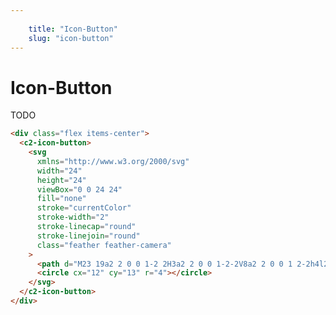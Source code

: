 ```yaml
---
    
    title: "Icon-Button"
    slug: "icon-button"
---
```



# Icon-Button

TODO

```html tag=MdxCodeBlock
<div class="flex items-center">
  <c2-icon-button>
    <svg
      xmlns="http://www.w3.org/2000/svg"
      width="24"
      height="24"
      viewBox="0 0 24 24"
      fill="none"
      stroke="currentColor"
      stroke-width="2"
      stroke-linecap="round"
      stroke-linejoin="round"
      class="feather feather-camera"
    >
      <path d="M23 19a2 2 0 0 1-2 2H3a2 2 0 0 1-2-2V8a2 2 0 0 1 2-2h4l2-3h6l2 3h4a2 2 0 0 1 2 2z"></path>
      <circle cx="12" cy="13" r="4"></circle>
    </svg>
  </c2-icon-button>
</div>
```
